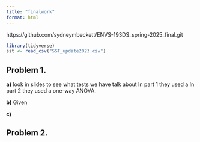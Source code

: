 ```yaml
---
title: "finalwork"
format: html
---
```


https://github.com/sydneymbeckett/ENVS-193DS_spring-2025_final.git 

```r
library(tidyverse)
sst <- read_csv("SST_update2023.csv")
```

## Problem 1.

**a)**
look in slides to see what tests we have talk about
In part 1 they used a 
In part 2 they used a one-way ANOVA.

**b)**
Given 

**c)**

## Problem 2.


